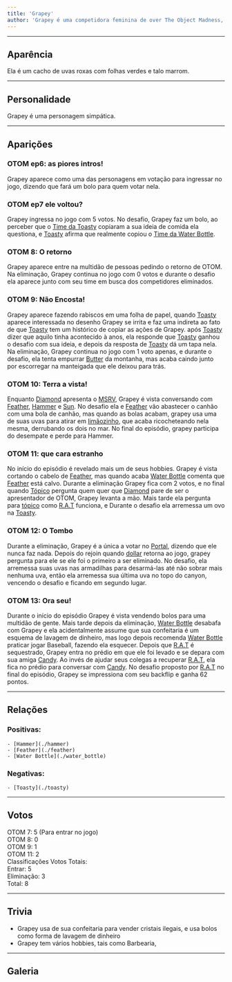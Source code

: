```yaml
---
title: 'Grapey'
author: 'Grapey é uma competidora feminina de over The Object Madness, ela aparece pela primeira vez em "OTOM ep6: as piores intros!" como um dos personagens em votação para ingressar no jogo. Grapey ingressa com sucesso com 5 votos em "OTOM ep7 ele voltou?" e se torna competidora do jogo.'
---
```


---

<CharacterInfo
    name='Grapey'
    image='/assets/icons/otom/wiki media/chars/grapey.png' 
    caption='por que você não vai jogar baseball?'
    icon='/assets/icons/otom/wiki media/icons/Grapey.png'
    nickname='N/A'
    pronouns='ela/dela'
    species='Cacho de Uvas'
    voice='Vitor'
    hobbies='Confeitaria, Barbearia'
/>


## Aparência
Ela é um cacho de uvas roxas com folhas verdes e talo marrom.

---
## Personalidade
Grapey é uma personagem simpática.

---
## Aparições
### OTOM ep6: as piores intros!
Grapey aparece como uma das personagens em votação para ingressar no jogo, dizendo que fará um bolo para quem votar nela.

### OTOM ep7 ele voltou?
Grapey ingressa no jogo com 5 votos. No desafio, Grapey faz um bolo, ao perceber que o [Time da Toasty](./time_da_toasty) copiaram a sua ideia de comida ela questiona, e [Toasty](./toasty) afirma que realmente copiou o [Time da Water Bottle](./time_da_water_bottle).

### OTOM 8: O retorno
Grapey aparece entre na multidão de pessoas pedindo o retorno de OTOM. Na eliminação, Grapey continua no jogo com 0 votos e durante o desafio ela aparece junto com seu time em busca dos competidores eliminados.

### OTOM 9: Não Encosta!
Grapey aparece fazendo rabiscos em uma folha de papel, quando [Toasty](./toasty) aparece interessada no desenho Grapey se irrita e faz uma indireta ao fato de que [Toasty](./toasty) tem um histórico de copiar as ações de Grapey. após [Toasty](./toasty) dizer que aquilo tinha acontecido à anos, ela responde que [Toasty](./toasty) ganhou o desafio com sua ideia, e depois da resposta de [Toasty](./toasty) dá um tapa nela.
Na eliminação, Grapey continua no jogo com 1 voto apenas, e durante o desafio, ela tenta empurrar [Butter](./butter) da montanha, mas acaba caindo junto por escorregar na manteigada que ele deixou para trás.

### OTOM 10: Terra a vista!
Enquanto [Diamond](./diamond) apresenta o [MSRV](./msrv), Grapey é vista conversando com [Feather](./feather), [Hammer](./hammer) e [Sun](./sun).
No desafio ela e [Feather](./feather) vão abastecer o canhão com uma bola de canhão, mas quando as bolas acabam, grapey usa uma de suas uvas para atirar em [limãozinho](./limaozinho), que acaba ricocheteando nela mesma, derrubando os dois no mar. No final do episódio, grapey participa do desempate e perde para Hammer.

### OTOM 11: que cara estranho

No início do episódio é revelado mais um de seus hobbies. Grapey é vista cortando o cabelo de [Feather](./feather), mas quando acaba [Water Bottle](./water_bottle) comenta que [Feather](./feather) está calvo. Durante a eliminação Grapey fica com 2 votos, e no final quando [Tópico](./topico) pergunta quem quer que [Diamond](./diamond) pare de ser o apresentador de OTOM, Grapey levanta a mão. Mais tarde ela pergunta para [tópico](./topico) como [R.A.T](./rat) funciona, e Durante o desafio ela arremessa um ovo na [Toasty](./toasty).

### OTOM 12: O Tombo

Durante a eliminação, Grapey é a única a votar no [Portal](./portal), dizendo que ele nunca faz nada. Depois do rejoin quando [dollar](./dollar) retorna ao jogo, grapey pergunta para ele se ele foi o primeiro a ser eliminado. No desafio, ela arremessa suas uvas nas armadilhas para desarmá-las até não sobrar mais nenhuma uva, então ela arremessa sua última uva no topo do canyon, vencendo o desafio e ficando em segundo lugar.

### OTOM 13: Ora seu!

Durante o início do episódio Grapey é vista vendendo bolos para uma multidão de gente.  Mais tarde depois da eliminação, [Water Bottle](./water_bottle) desabafa com Grapey e ela acidentalmente assume que sua confeitaria é um esquema de lavagem de dinheiro, mas logo depois recomenda [Water Bottle](./water_bottle) praticar jogar Baseball, fazendo ela esquecer. Depois que [R.A.T](./rat) é sequestrado, Grapey entra no prédio em que ele foi levado e se depara com sua amiga [Candy](./candy). Ao invés de ajudar seus colegas a recuperar [R.A.T](./rat), ela fica no prédio para conversar com [Candy](./candy). No desafio proposto por [R.A.T](./rat) no final do episódio, Grapey se impressiona com seu backflip e ganha 62 pontos.

---

## Relações
### Positivas:
    - [Hammer](./hammer)
    - [Feather](./feather)
    - [Water Bottle](./water_bottle)
### Negativas:
    - [Toasty](./toasty)

---

## Votos
OTOM 7:	5 (Para entrar no jogo)\
OTOM 8:	0\
OTOM 9:	1\
OTOM 11:	2\
Classificações	Votos Totais:\
Entrar: 5\
Eliminação:    3\
Total:  8


---

## Trivia

- Grapey usa de sua confeitaria para vender cristais ilegais, e usa bolos como forma de lavagem de dinheiro
- Grapey tem vários hobbies, tais como Barbearia, 

---

## Galeria

<div className="w-full flex flex-wrap space-x-5 space-y-5"></div>